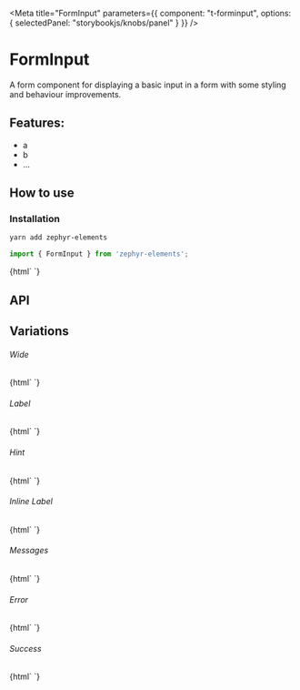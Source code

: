 

<Meta 
  title="FormInput"
  parameters={{
    component: "t-forminput",
    options: { selectedPanel: "storybookjs/knobs/panel" }
  }}
/>

# FormInput

A form component for displaying a basic input in a form with some styling and behaviour improvements.

## Features:

- a
- b
- ...

## How to use

### Installation

```bash
yarn add zephyr-elements
```

```js
import { FormInput } from 'zephyr-elements';
```

<Preview withToolbar>
  <Story name="Simple">
    {html`
      <t-forminput id="simple"></t-forminput>
    `}
  </Story>
</Preview>

## API

<Props of="t-forminput" />

## Variations

###### Wide

<Story name="Wide">
  {html`
    <t-forminput id="wide" wide></t-forminput>
  `}
</Story>

###### Label

<Story name="Label">
  {html`
    <t-forminput id="label" label="Name"></t-forminput>
  `}
</Story>

###### Hint 

<Story name="Hint">
  {html`
    <t-forminput id="label" label="Name" hint="Enter a unique username"></t-forminput>
  `}
</Story>

###### Inline Label

<Story name="Inline Label">
  {html`
    <t-forminput id="inline-label" label="Name" hint="Enter a unique username" inline></t-forminput>
  `}
</Story>

###### Messages

<Story name="Messages">
  {html`
    <t-forminput id="messages" label="Name" .messages=${['This is a message']}></t-forminput>
  `}
</Story>

###### Error

<Story name="Error">
  {html`
    <t-forminput id="error" label="Name" status="error"></t-forminput>
  `}
</Story>

###### Success 

<Story name="Success">
  {html`
    <t-forminput id="success" label="Name" status="success"></t-forminput>
  `}
</Story>

